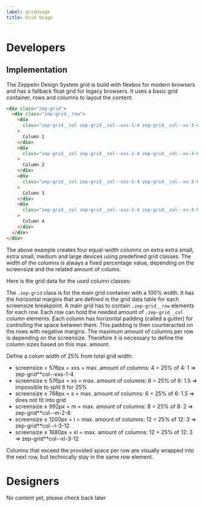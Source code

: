 ```yaml
---
label: gridUsage
title: Grid Usage
---
```



# Developers

## Implementation

The Zeppelin Design System grid is build with flexbox for modern browsers and has a fallback float grid for legacy browsers.
It uses a basic grid container, rows and columns to layout the content.

<Grid />

```html
<div class="zep-grid">
  <div class="zep-grid__row">
    <div
      class="zep-grid__col zep-grid__col--xxs-1-4 zep-grid__col--xs-3-6 zep-grid__col--m-2-8 zep-grid__col--l-3-12"
    >
      Column 1
    </div>
    <div
      class="zep-grid__col zep-grid__col--xxs-1-4 zep-grid__col--xs-3-6 zep-grid__col--m-2-8 zep-grid__col--l-3-12"
    >
      Column 2
    </div>
    <div
      class="zep-grid__col zep-grid__col--xxs-1-4 zep-grid__col--xs-3-6 zep-grid__col--m-2-8 zep-grid__col--l-3-12"
    >
      Column 3
    </div>
    <div
      class="zep-grid__col zep-grid__col--xxs-1-4 zep-grid__col--xs-3-6 zep-grid__col--m-2-8 zep-grid__col--l-3-12"
    >
      Column 4
    </div>
  </div>
</div>
```

The above example creates four equal-width columns on extra extra small, extra small, medium and large devices using predefined grid classes.
The width of the columns is always a fixed percentage value, depending on the screensize and the related amount of colums.

Here is the grid data for the used column classes:

<Table
  title="basics grid data"
  header={['identifier', 'screensize', 'columns', 'margin', 'gutter']}
  content={{
    xxs: { identifier: 'xxs', ...grid.xxs },
    xs: { identifier: 'xs', ...grid.xs },
    m: { identifier: 'm', ...grid.m },
    l: { identifier: 'l', ...grid.l },
  }}
/>

The `.zep-grid` class is for the main grid container with a 100% width. It has the horizontal margins that are defined in the grid data table for each screensize breakpoint.
A main grid has to contain `.zep-grid__row` elements for each row.
Each row can hold the needed amount of `.zep-grid__col` column elements.
Each column has horizontal padding (called a gutter) for controlling the space between them. This padding is then counteracted on the rows with negative margins.
The maximum amount of columns per row is depending on the screensize.
Therefore it is necessary to define the column sizes based on this max. amount.

Define a colum width of 25% from total grid width:

- screensize < 576px = xxs = max. amount of columns: 4 = 25% of 4: 1 => zep-grid\*\*col--xxs-1-4
- screensize ≥ 576px = xs = max. amount of columns: 6 = 25% of 6: 1.5 => impossible to split 6 for 25%
- screensize ≥ 768px = s = max. amount of columns: 6 = 25% of 6: 1.5 => does not fit into grid
- screensize ≥ 992px = m = max. amount of columns: 8 = 25% of 8: 2 => zep-grid\*\*col--m-2-8
- screensize ≥ 1200px = l = max. amount of columns: 12 = 25% of 12: 3 => zep-grid\*\*col--l-3-12
- screensize ≥ 1680px = xl = max. amount of columns: 12 = 25% of 12: 3 => zep-grid\*\*col--xl-3-12

Columns that exceed the provided space per row are visually wrapped into the next row, but technically stay in the same row element.

# Designers

No content yet, please check back later
